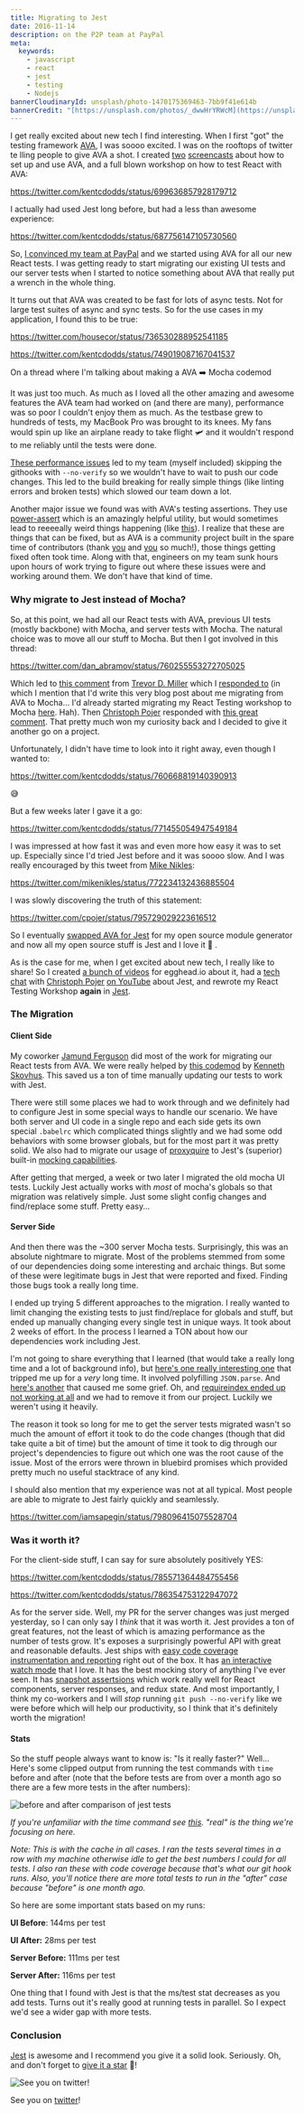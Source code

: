 ```yaml
---
title: Migrating to Jest
date: 2016-11-14
description: on the P2P team at PayPal
meta:
  keywords:
    - javascript
    - react
    - jest
    - testing
    - Nodejs
bannerCloudinaryId: unsplash/photo-1470175369463-7bb9f41e614b
bannerCredit: "[https://unsplash.com/photos/_dwwHrYRWcM](https://unsplash.com/photos/_dwwHrYRWcM)"
---
```


I get really excited about new tech I find interesting. When I first "got" the
testing framework [AVA](https://github.com/avajs/ava), I was soooo excited. I
was on the rooftops of twitter te lling people to give AVA a shot. I created
[two](https://youtu.be/FgjxXntElEY) [screencasts](https://youtu.be/jfWK8LMD8mw)
about how to set up and use AVA, and a full blown workshop on how to test React
with AVA:

https://twitter.com/kentcdodds/status/699636857928179712

I actually had used Jest long before, but had a less than awesome experience:

https://twitter.com/kentcdodds/status/687756147105730560

So,
[I convinced my team at PayPal](https://twitter.com/kentcdodds/status/720359271469162496)
and we started using AVA for all our new React tests. I was getting ready to
start migrating our existing UI tests and our server tests when I started to
notice something about AVA that really put a wrench in the whole thing.

It turns out that AVA was created to be fast for lots of async tests. Not for
large test suites of async and sync tests. So for the use cases in my
application, I found this to be true:

https://twitter.com/housecor/status/736530288952541185

https://twitter.com/kentcdodds/status/749019087167041537

<figcaption>
  On a thread where I'm talking about making a AVA ➡️ Mocha codemod
</figcaption>

It was just too much. As much as I loved all the other amazing and awesome
features the AVA team had worked on (and there are many), performance was so
poor I couldn't enjoy them as much. As the testbase grew to hundreds of tests,
my MacBook Pro was brought to its knees. My fans would spin up like an airplane
ready to take flight 🛩 and it wouldn't respond to me reliably until the tests
were done.

[These performance issues](https://github.com/avajs/ava/labels/performance) led
to my team (myself included) skipping the githooks with `--no-verify` so we
wouldn't have to wait to push our code changes. This led to the build breaking
for really simple things (like linting errors and broken tests) which slowed our
team down a lot.

Another major issue we found was with AVA's testing assertions. They use
[power-assert](http://npm.im/power-assert) which is an amazingly helpful
utility, but would sometimes lead to reeeeally weird things happening (like
[this](https://github.com/avajs/ava/issues/616)). I realize that these are
things that can be fixed, but as AVA is a community project built in the spare
time of contributors (thank [you](https://github.com/avajs) and
[you](https://github.com/power-assert-js) so much!), those things getting fixed
often took time. Along with that, engineers on my team sunk hours upon hours of
work trying to figure out where these issues were and working around them. We
don't have that kind of time.

### Why migrate to Jest instead of Mocha?

So, at this point, we had all our React tests with AVA, previous UI tests
(mostly backbone) with Mocha, and server tests with Mocha. The natural choice
was to move all our stuff to Mocha. But then I got involved in this thread:

https://twitter.com/dan_abramov/status/760255553272705025

Which led to
[this comment](https://github.com/facebook/create-react-app/pull/250#issuecomment-236980910)
from [Trevor D. Miller](https://twitter.com/trevordmiller) which I
[responded to](https://github.com/facebook/create-react-app/pull/250#issuecomment-236985503)
(in which I mention that I'd write this very blog post about me migrating from
AVA to Mocha... I'd already started migrating my React Testing workshop to Mocha
[here](https://github.com/kentcdodds/react-mocha-workshop). Hah). Then
[Christoph Pojer](https://twitter.com/cpojer) responded with
[this great comment](https://github.com/facebook/create-react-app/pull/250#issuecomment-237098619).
That pretty much won my curiosity back and I decided to give it another go on a
project.

Unfortunately, I didn't have time to look into it right away, even though I
wanted to:

https://twitter.com/kentcdodds/status/760668819140390913

<figcaption>😅</figcaption>

But a few weeks later I gave it a go:

https://twitter.com/kentcdodds/status/771455054947549184

I was impressed at how fast it was and even more how easy it was to set up.
Especially since I'd tried Jest before and it was soooo slow. And I was really
encouraged by this tweet from [Mike Nikles](https://twitter.com/mikenikles):

https://twitter.com/mikenikles/status/772234132436885504

I was slowly discovering the truth of this statement:

https://twitter.com/cpojer/status/795729029223616512

So I eventually
[swapped AVA for Jest](https://github.com/kentcdodds/generator-kcd-oss/commit/23f8875358db204d16e040a14ee44aaa79681691)
for my open source module generator and now all my open source stuff is Jest and
I love it 💚 .

As is the case for me, when I get excited about new tech, I really like to
share! So I created [a bunch of videos](http://kcd.im/egghead-jest) for
egghead.io about it, had a
[tech chat](https://github.com/kentcdodds/ama/issues/125) with
[Christoph Pojer](https://twitter.com/cpojer)
[on YouTube](https://youtu.be/i31VtyJSM-I?list=PLV5CVI1eNcJi8sor_aQ2AzOeQ3On3suOr&index=20)
about Jest, and rewrote my React Testing Workshop **again** in
[Jest](https://github.com/kentcdodds/react-jest-workshop).

### The Migration

#### Client Side

My coworker [Jamund Ferguson](https://twitter.com/xjamundx) did most of the work
for migrating our React tests from AVA. We were really helped by
[this codemod](https://github.com/skovhus/jest-codemods) by
[Kenneth Skovhus](https://twitter.com/kenneth_skovhus). This saved us a ton of
time manually updating our tests to work with Jest.

There were still some places we had to work through and we definitely had to
configure Jest in some special ways to handle our scenario. We have both server
and UI code in a single repo and each side gets its own special `.babelrc` which
complicated things slightly and we had some odd behaviors with some browser
globals, but for the most part it was pretty solid. We also had to migrate our
usage of [proxyquire](https://npmjs.com/package/proxyquire) to Jest's (superior)
built-in
[mocking capabilities](http://facebook.github.io/jest/docs/manual-mocks.html).

After getting that merged, a week or two later I migrated the old mocha UI
tests. Luckily Jest actually works with _most_ of mocha's globals so that
migration was relatively simple. Just some slight config changes and
find/replace some stuff. Pretty easy...

#### Server Side

And then there was the ~300 server Mocha tests. Surprisingly, this was an
absolute nightmare to migrate. Most of the problems stemmed from some of our
dependencies doing some interesting and archaic things. But some of these were
legitimate bugs in Jest that were reported and fixed. Finding those bugs took a
really long time.

I ended up trying 5 different approaches to the migration. I really wanted to
limit changing the existing tests to just find/replace for globals and stuff,
but ended up manually changing every single test in unique ways. It took about 2
weeks of effort. In the process I learned a TON about how our dependencies work
including Jest.

I'm not going to share everything that I learned (that would take a really long
time and a lot of background info), but
[here's one really interesting one](https://github.com/facebook/jest/issues/2048)
that tripped me up for a _very_ long time. It involved polyfilling `JSON.parse`.
And [here's another](https://github.com/facebook/jest/issues/281) that caused me
some grief. Oh, and
[requireindex ended up not working at all](https://github.com/facebook/jest/issues/2017)
and we had to remove it from our project. Luckily we weren't using it heavily.

The reason it took so long for me to get the server tests migrated wasn't so
much the amount of effort it took to do the code changes (though that did take
quite a bit of time) but the amount of time it took to dig through our project's
dependencies to figure out which one was the root cause of the issue. Most of
the errors were thrown in bluebird promises which provided pretty much no useful
stacktrace of any kind.

I should also mention that my experience was not at all typical. Most people are
able to migrate to Jest fairly quickly and seamlessly.

https://twitter.com/iamsapegin/status/798096415075528704

### Was it worth it?

For the client-side stuff, I can say for sure absolutely positively YES:

https://twitter.com/kentcdodds/status/785571364484755456

https://twitter.com/kentcdodds/status/786354753122947072

As for the server side. Well, my PR for the server changes was just merged
yesterday, so I can only say I _think_ that it was worth it. Jest provides a ton
of great features, not the least of which is amazing performance as the number
of tests grow. It's exposes a surprisingly powerful API with great and
reasonable defaults. Jest ships with
[easy code coverage instrumentation and reporting](https://egghead.io/lessons/javascript-track-project-code-coverage-with-jest?pl=testing-javascript-with-jest-a36c4074)
right out of the box. It has
[an interactive watch mode](https://egghead.io/lessons/javascript-use-jest-s-interactive-watch-mode?pl=testing-javascript-with-jest-a36c4074)
that I love. It has the best mocking story of anything I've ever seen. It has
[snapshot assertsions](https://egghead.io/lessons/javascript-use-jest-s-snapshot-testing-feature?pl=testing-javascript-with-jest-a36c4074)
which work really well for React components, server responses, and redux state.
And most importantly, I think my co-workers and I will _stop_ running
`git push --no-verify` like we were before which will help our productivity, so
I think that it's definitely worth the migration!

#### Stats

So the stuff people always want to know is: "Is it really faster?" Well...
Here's some clipped output from running the test commands with `time` before and
after (note that the before tests are from over a month ago so there are a few
more tests in the after numbers):

![before and after comparison of jest tests](https://res.cloudinary.com/kentcdodds-com/image/upload/v1625033154/kentcdodds.com/content/blog/migrating-to-jest/0.png)

_If you're unfamiliar with the time command see
[this](https://linux.die.net/man/1/time). "real" is the thing we're focusing
on here._

_Note: This is with the cache in all cases. I ran the tests several times in a
row with my machine otherwise idle to get the best numbers I could for all
tests. I also ran these with code coverage because that's what our git hook
runs. Also, you'll notice there are more total tests to run in the "after" case
because "before" is one month ago._

So here are some important stats based on my runs:

**UI Before**: 144ms per test

**UI After:** 28ms per test

**Server Before:** 111ms per test

**Server After:** 116ms per test

One thing that I found with Jest is that the ms/test stat decreases as you add
tests. Turns out it's really good at running tests in parallel. So I expect we'd
see a wider gap with more tests.

### Conclusion

[Jest](https://github.com/facebook/jest) is awesome and I recommend you give it
a solid look. Seriously. Oh, and don't forget to
[give it a star](https://github.com/facebook/jest/stargazers) 🌟!

![See you on twitter!](https://res.cloudinary.com/kentcdodds-com/image/upload/v1625033154/kentcdodds.com/content/blog/migrating-to-jest/1.png)

See you on [twitter](https://twitter.com/kentcdodds)!
